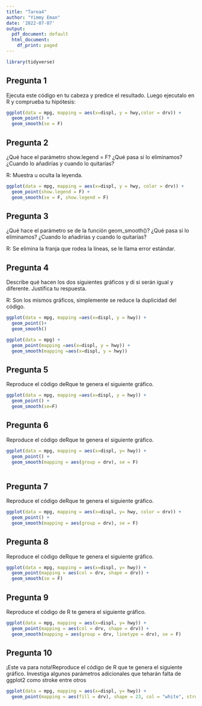 ```yaml
---
title: "Tarea4"
author: "Yimmy Eman"
date: '2022-07-07'
output:
  pdf_document: default
  html_document:
    df_print: paged
---
```


```r
library(tidyverse)
```


## Pregunta 1

Ejecuta este código en tu cabeza y predice el resultado. Luego ejecutalo en R y comprueba tu hipótesis:

```r
ggplot(data = mpg, mapping = aes(x=displ, y = hwy,color = drv)) +
  geom_point() +
  geom_smooth(se = F)
```

## Pregunta 2

¿Qué hace el parámetro show.legend = F? ¿Qué pasa si lo eliminamos? ¿Cuando lo añadirías y cuando lo
quitarías?

R: Muestra u oculta la leyenda.

```r
ggplot(data = mpg, mapping = aes(x=displ, y = hwy, color = drv)) +
  geom_point(show.legend = F) +
  geom_smooth(se = F, show.legend = F)
```

## Pregunta 3

¿Qué hace el parámetro se de la función geom_smooth()? ¿Qué pasa si lo eliminamos? ¿Cuando lo añadirías y cuando lo quitarías?

R: Se elimina la franja que rodea la líneas, se le llama error estándar.

## Pregunta 4

Describe qué hacen los dos siguientes gráficos y di si serán igual y diferente. Justifica tu respuesta.

R: Son los mismos gráficos, simplemente se reduce la duplicidad del código.
```r
ggplot(data = mpg, mapping =aes(x=displ, y = hwy)) +
  geom_point()+
  geom_smooth()

ggplot(data = mpg) + 
  geom_point(mapping =aes(x=displ, y = hwy)) +
  geom_smooth(mapping =aes(x=displ, y = hwy))
```

## Pregunta 5

Reproduce el código deRque te genera el siguiente gráfico.

```r
ggplot(data = mpg, mapping =aes(x=displ, y = hwy)) +
  geom_point() +
  geom_smooth(se=F)

```


## Pregunta 6

Reproduce el código deRque te genera el siguiente gráfico.

```r
ggplot(data = mpg, mapping = aes(x=displ, y= hwy)) +
  geom_point() +
  geom_smooth(mapping = aes(group = drv), se = F)
  
```

## Pregunta 7

Reproduce el código deRque te genera el siguiente gráfico.

```r
ggplot(data = mpg, mapping = aes(x=displ, y= hwy, color = drv)) +
  geom_point() +
  geom_smooth(mapping = aes(group = drv), se = F)
```

## Pregunta 8

Reproduce el código deRque te genera el siguiente gráfico.

```r
ggplot(data = mpg, mapping = aes(x=displ, y= hwy)) +
  geom_point(mapping = aes(col = drv, shape = drv)) +
  geom_smooth(se = F)
```

## Pregunta 9

Reproduce el código de  R te genera el siguiente gráfico.


```r
ggplot(data = mpg, mapping = aes(x=displ, y= hwy)) +
  geom_point(mapping = aes(col = drv, shape = drv)) +
  geom_smooth(mapping = aes(group = drv, linetype = drv), se = F)
```

## Pregunta 10

¡Este va para nota!Reproduce el código de R que te genera el siguiente gráfico. Investiga algunos parámetros adicionales que teharán falta de ggplot2 como stroke entre otros

```r
ggplot(data = mpg, mapping = aes(x=displ, y= hwy)) +
  geom_point(mapping = aes(fill = drv), shape = 23, col = "white", stroke = 3, size = 5) 
```



















